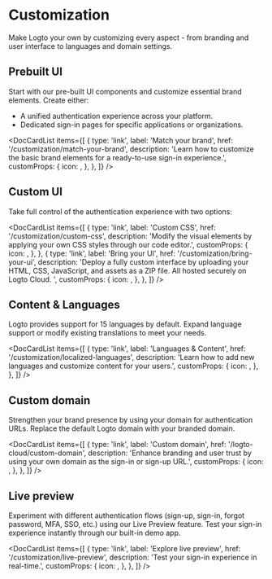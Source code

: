 
# Customization

Make Logto your own by customizing every aspect - from branding and user interface to languages and domain settings.

## Prebuilt UI

Start with our pre-built UI components and customize essential brand elements. Create either:

- A unified authentication experience across your platform.
- Dedicated sign-in pages for specific applications or organizations.

<DocCardList
  items={[
    {
      type: 'link',
      label: 'Match your brand',
      href: '/customization/match-your-brand',
      description:
        'Learn how to customize the basic brand elements for a ready-to-use sign-in experience.',
      customProps: {
        icon: <CustomizationIcon />,
      },
    },
  ]}
/>

## Custom UI

Take full control of the authentication experience with two options:

<DocCardList
  items={[
    {
      type: 'link',
      label: 'Custom CSS',
      href: '/customization/custom-css',
      description:
        'Modify the visual elements by applying your own CSS styles through our code editor.',
      customProps: {
        icon: <BrushIcon />,
      },
    },
    {
      type: 'link',
      label: 'Bring your UI',
      href: '/customization/bring-your-ui',
      description:
        'Deploy a fully custom interface by uploading your HTML, CSS, JavaScript, and assets as a ZIP file. All hosted securely on Logto Cloud. ',
      customProps: {
        icon: <FlaskIcon />,
      },
    },
  ]}
/>

## Content & Languages

Logto provides support for 15 languages by default. Expand language support or modify existing translations to meet your needs.

<DocCardList
  items={[
    {
      type: 'link',
      label: 'Languages & Content',
      href: '/customization/localized-languages',
      description: 'Learn how to add new languages and customize content for your users.',
      customProps: {
        icon: <LanguagesIcon />,
      },
    },
  ]}
/>

## Custom domain

Strengthen your brand presence by using your domain for authentication URLs. Replace the default Logto domain with your branded domain.

<DocCardList
  items={[
    {
      type: 'link',
      label: 'Custom domain',
      href: '/logto-cloud/custom-domain',
      description:
        'Enhance branding and user trust by using your own domain as the sign-in or sign-up URL.',
      customProps: {
        icon: <UserFlowIcon />,
      },
    },
  ]}
/>

## Live preview

Experiment with different authentication flows (sign-up, sign-in, forgot password, MFA, SSO, etc.) using our Live Preview feature. Test your sign-in experience instantly through our built-in demo app.

<DocCardList
  items={[
    {
      type: 'link',
      label: 'Explore live preview',
      href: '/customization/live-preview',
      description: 'Test your sign-in experience in real-time.',
      customProps: {
        icon: <StartIcon />,
      },
    },
  ]}
/>
